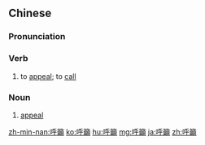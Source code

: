 {{also|呼吁}}
==Chinese==
{{zh-forms|s=呼吁|alt=呼龥}}

===Pronunciation===
{{zh-pron
|m=hūyù
|c=fu1 jyu6
|mn=ho͘-io̍k/ho͘-jū
|ma=Zh-huyù.ogg
|cat=v,n
}}

===Verb===
{{zh-verb}}

# to [[appeal]]; to [[call]] {{gloss|for something to be done}}

===Noun===
{{zh-noun}}

# [[appeal]]

{{zh-cat|Advanced}}

[[zh-min-nan:呼籲]]
[[ko:呼籲]]
[[hu:呼籲]]
[[mg:呼籲]]
[[ja:呼籲]]
[[zh:呼籲]]